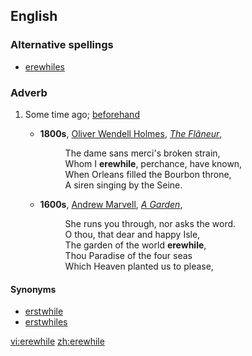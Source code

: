 ==English==

===Alternative spellings===
*[[erewhiles]]

===Adverb===
{{en-adv|-}}

# {{context|archaic|or|poetic}} Some time ago; [[beforehand]]
#*'''1800s''', [[w:Oliver Wendell Holmes, Sr.|Oliver Wendell Holmes]], ''[[s:The Flâneur|The Flâneur]]'',
#*:The dame sans merci's broken strain,
#*:Whom I '''erewhile''', perchance, have known,
#*:When Orleans filled the Bourbon throne,
#*:A siren singing by the Seine.
#*'''1600s''', [[w:Andrew Marvell|Andrew Marvell]], ''[[s:A Garden|A Garden]]'',
#*:She runs you through, nor asks the word.
#*:O thou, that dear and happy Isle,
#*:The garden of the world '''erewhile''',
#*:Thou Paradise of the four seas
#*:Which Heaven planted us to please,

====Synonyms====
*[[erstwhile]]
*[[erstwhiles]]

[[vi:erewhile]]
[[zh:erewhile]]